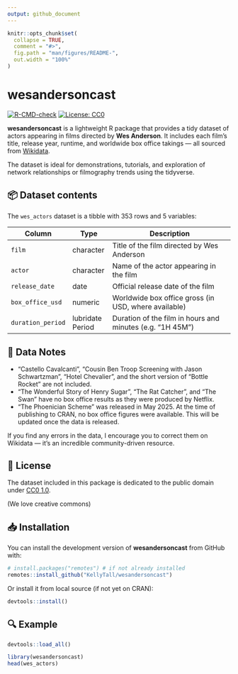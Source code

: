 ```yaml
---
output: github_document
---
```


<!-- README.md is generated from README.Rmd. Please edit that file -->

```r
knitr::opts_chunk$set(
  collapse = TRUE,
  comment = "#>",
  fig.path = "man/figures/README-",
  out.width = "100%"
)
```

# wesandersoncast

<!-- badges: start -->
[![R-CMD-check](https://github.com/KellyTall/wesandersoncast/actions/workflows/R-CMD-check.yaml/badge.svg)](https://github.com/KellyTall/wesandersoncast/actions/workflows/R-CMD-check.yaml)
[![License: CC0](https://img.shields.io/badge/License-CC0%201.0-lightgrey.svg)](https://creativecommons.org/publicdomain/zero/1.0/)
<!-- badges: end -->

**wesandersoncast** is a lightweight R package that provides a tidy dataset of actors appearing in films directed by **Wes Anderson**. It includes each film's title, release year, runtime, and worldwide box office takings — all sourced from [Wikidata](https://www.wikidata.org/).

The dataset is ideal for demonstrations, tutorials, and exploration of network relationships or filmography trends using the tidyverse.

## 📦 Dataset contents

The `wes_actors` dataset is a tibble with 353 rows and 5 variables:

| Column           | Type              | Description                                                    |
|------------------|-------------------|----------------------------------------------------------------|
| `film`           | character          | Title of the film directed by Wes Anderson                     |
| `actor`          | character          | Name of the actor appearing in the film                        |
| `release_date`   | date               | Official release date of the film                              |
| `box_office_usd` | numeric            | Worldwide box office gross (in USD, where available)           |
| `duration_period`| lubridate Period   | Duration of the film in hours and minutes (e.g. "1H 45M")      |

## 📝 Data Notes

- "Castello Cavalcanti", "Cousin Ben Troop Screening with Jason Schwartzman", "Hotel Chevalier", and the short version of "Bottle Rocket" are not included.
- "The Wonderful Story of Henry Sugar", "The Rat Catcher", and "The Swan" have no box office results as they were produced by Netflix.
- "The Phoenician Scheme" was released in May 2025. At the time of publishing to CRAN, no box office figures were available. This will be updated once the data is released.

If you find any errors in the data, I encourage you to correct them on Wikidata — it’s an incredible community-driven resource.

## 📜 License 

The dataset included in this package is dedicated to the public domain under [CC0 1.0](https://creativecommons.org/publicdomain/zero/1.0/).

(We love creative commons)

## 📥 Installation

You can install the development version of **wesandersoncast** from GitHub with:

```r
# install.packages("remotes") # if not already installed
remotes::install_github("KellyTall/wesandersoncast")
```

Or install it from local source (if not yet on CRAN):

```r
devtools::install()
```

## 🔍 Example

```r
devtools::load_all()
```

```r
library(wesandersoncast)
head(wes_actors)
```
